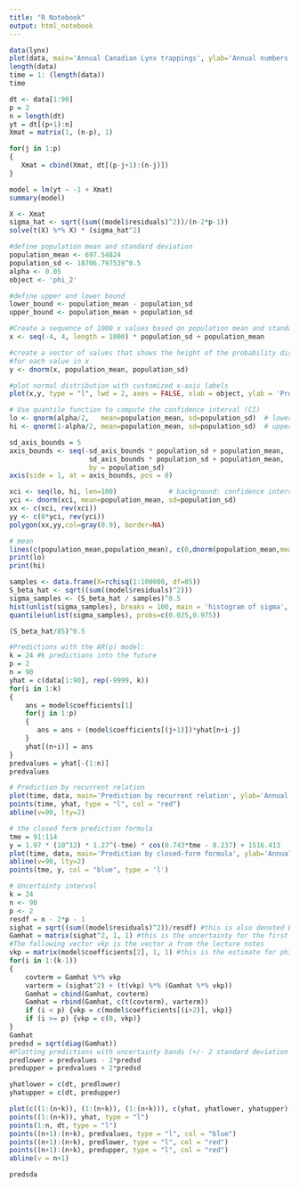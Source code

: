 ```yaml
---
title: "R Notebook"
output: html_notebook
---
```


```r
data(lynx)
plot(data, main='Annual Canadian Lynx trappings', ylab='Annual numbers of lynx trappings')
length(data)
time = 1: (length(data))
time
```

```r
dt <- data[1:90]
p = 2
n = length(dt)
yt = dt[(p+1):n]
Xmat = matrix(1, (n-p), 1)

for(j in 1:p)
{
   Xmat = cbind(Xmat, dt[(p-j+1):(n-j)])
}

model = lm(yt ~ -1 + Xmat)
summary(model)
```
```r
X <- Xmat
sigma_hat <- sqrt((sum((model$residuals)^2))/(n-2*p-1))
solve(t(X) %*% X) * (sigma_hat^2)
```
```r
#define population mean and standard deviation
population_mean <- 697.54824    
population_sd <- 18706.797539^0.5
alpha <- 0.05
object <- 'phi_2'

#define upper and lower bound
lower_bound <- population_mean - population_sd
upper_bound <- population_mean + population_sd

#Create a sequence of 1000 x values based on population mean and standard deviation
x <- seq(-4, 4, length = 1000) * population_sd + population_mean

#create a vector of values that shows the height of the probability distribution
#for each value in x
y <- dnorm(x, population_mean, population_sd)

#plot normal distribution with customized x-axis labels
plot(x,y, type = "l", lwd = 2, axes = FALSE, xlab = object, ylab = 'Probability density', main = 'Distribution of phi_2')

# Use quantile function to compute the confidence interval (CI)
lo <- qnorm(alpha/2,   mean=population_mean, sd=population_sd)  # lower CI bound
hi <- qnorm(1-alpha/2, mean=population_mean, sd=population_sd)  # upper CI bound

sd_axis_bounds = 5
axis_bounds <- seq(-sd_axis_bounds * population_sd + population_mean,
                    sd_axis_bounds * population_sd + population_mean,
                    by = population_sd)
axis(side = 1, at = axis_bounds, pos = 0)

xci <- seq(lo, hi, len=100)             # background: confidence interval
yci <- dnorm(xci, mean=population_mean, sd=population_sd)
xx <- c(xci, rev(xci))
yy <- c(0*yci, rev(yci))
polygon(xx,yy,col=gray(0.9), border=NA)

# mean
lines(c(population_mean,population_mean), c(0,dnorm(population_mean,mean=population_mean,sd=population_sd)), lty="dashed", lwd=0.5) 
print(lo)
print(hi)
```

```r
samples <- data.frame(X=rchisq(1:100000, df=85))
S_beta_hat <- sqrt((sum((model$residuals)^2)))
sigma_samples <- (S_beta_hat / samples)^0.5
hist(unlist(sigma_samples), breaks = 100, main = 'histogram of sigma', xlab='sigma')
quantile(unlist(sigma_samples), probs=c(0.025,0.975))
```

```r
(S_beta_hat/85)^0.5
```
```r
#Predictions with the AR(p) model:
k = 24 #k predictions into the future
p = 2
n = 90
yhat = c(data[1:90], rep(-9999, k))
for(i in 1:k)
{
    ans = model$coefficients[1]
    for(j in 1:p)
    {
       ans = ans + (model$coefficients[(j+1)])*yhat[n+i-j]
    }
    yhat[(n+i)] = ans
}
predvalues = yhat[-(1:n)]
predvalues
```
```r
# Prediction by recurrent relation
plot(time, data, main='Prediction by recurrent relation', ylab='Annual numbers of lynx trappings', type= 'l')
points(time, yhat, type = "l", col = "red")
abline(v=90, lty=2)
```
```r
# the closed form prediction formula
tme = 91:114
y = 1.97 * (10^12) * 1.27^(-tme) * cos(0.743*tme - 0.237) + 1516.413
plot(time, data, main='Prediction by closed-form formula', ylab='Annual numbers of lynx trappings', type= 'l')
abline(v=90, lty=2)
points(tme, y, col = "blue", type = 'l')
```
```r
# Uncertainty interval
k = 24
n <- 90
p <- 2
resdf = n - 2*p - 1
sighat = sqrt((sum((model$residuals)^2))/resdf) #this is also denoted by the Residual Standard Error
Gamhat = matrix(sighat^2, 1, 1) #this is the uncertainty for the first i.e., (n+1)^th prediction
#The following vector vkp is the vector a from the lecture notes
vkp = matrix(model$coefficients[2], 1, 1) #this is the estimate for phi1
for(i in 1:(k-1))
{
    covterm = Gamhat %*% vkp
    varterm = (sighat^2) + (t(vkp) %*% (Gamhat %*% vkp))
    Gamhat = cbind(Gamhat, covterm)
    Gamhat = rbind(Gamhat, c(t(covterm), varterm))
    if (i < p) {vkp = c(model$coefficients[(i+2)], vkp)}
    if (i >= p) {vkp = c(0, vkp)}
}
Gamhat
predsd = sqrt(diag(Gamhat))
#Plotting predictions with uncertainty bands (+/- 2 standard deviation bounds):
predlower = predvalues - 2*predsd
predupper = predvalues + 2*predsd

yhatlower = c(dt, predlower)
yhatupper = c(dt, predupper)

plot(c((1:(n+k)), (1:(n+k)), (1:(n+k))), c(yhat, yhatlower, yhatupper), type = "n", xlab = "Time", ylab = "Data")
points((1:(n+k)), yhat, type = "l")
points(1:n, dt, type = "l")
points((n+1):(n+k), predvalues, type = "l", col = "blue")
points((n+1):(n+k), predlower, type = "l", col = "red")
points((n+1):(n+k), predupper, type = "l", col = "red")
abline(v = n+1)
```
```r
predsda
```



